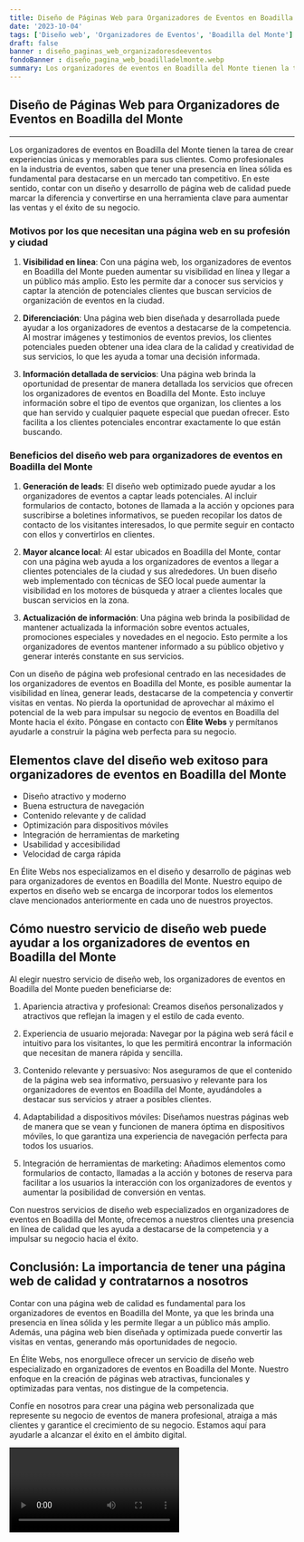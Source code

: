 ```yaml
---
title: Diseño de Páginas Web para Organizadores de Eventos en Boadilla del Monte
date: '2023-10-04'
tags: ['Diseño web', 'Organizadores de Eventos', 'Boadilla del Monte']
draft: false
banner : diseño_paginas_web_organizadoresdeeventos
fondoBanner : diseño_pagina_web_boadilladelmonte.webp
summary: Los organizadores de eventos en Boadilla del Monte tienen la tarea de crear experiencias únicas y memorables para sus clientes. Como profesionales en la industria de eventos, saben que tener una presencia en línea sólida es fundamental para destacarse en un mercado tan competitivo. En este sentido, contar con un diseño y desarrollo de página web de calidad puede marcar la diferencia y convertirse en una herramienta clave para aumentar las ventas y el éxito de su negocio. 
---
```


## Diseño de Páginas Web para Organizadores de Eventos en Boadilla del Monte 

---
Los organizadores de eventos en Boadilla del Monte tienen la tarea de crear experiencias únicas y memorables para sus clientes. Como profesionales en la industria de eventos, saben que tener una presencia en línea sólida es fundamental para destacarse en un mercado tan competitivo. En este sentido, contar con un diseño y desarrollo de página web de calidad puede marcar la diferencia y convertirse en una herramienta clave para aumentar las ventas y el éxito de su negocio. 

### Motivos por los que necesitan una página web en su profesión y ciudad

1. **Visibilidad en línea**: Con una página web, los organizadores de eventos en Boadilla del Monte pueden aumentar su visibilidad en línea y llegar a un público más amplio. Esto les permite dar a conocer sus servicios y captar la atención de potenciales clientes que buscan servicios de organización de eventos en la ciudad.

2. **Diferenciación**: Una página web bien diseñada y desarrollada puede ayudar a los organizadores de eventos a destacarse de la competencia. Al mostrar imágenes y testimonios de eventos previos, los clientes potenciales pueden obtener una idea clara de la calidad y creatividad de sus servicios, lo que les ayuda a tomar una decisión informada.

3. **Información detallada de servicios**: Una página web brinda la oportunidad de presentar de manera detallada los servicios que ofrecen los organizadores de eventos en Boadilla del Monte. Esto incluye información sobre el tipo de eventos que organizan, los clientes a los que han servido y cualquier paquete especial que puedan ofrecer. Esto facilita a los clientes potenciales encontrar exactamente lo que están buscando.

### Beneficios del diseño web para organizadores de eventos en Boadilla del Monte

1. **Generación de leads**: El diseño web optimizado puede ayudar a los organizadores de eventos a captar leads potenciales. Al incluir formularios de contacto, botones de llamada a la acción y opciones para suscribirse a boletines informativos, se pueden recopilar los datos de contacto de los visitantes interesados, lo que permite seguir en contacto con ellos y convertirlos en clientes.

2. **Mayor alcance local**: Al estar ubicados en Boadilla del Monte, contar con una página web ayuda a los organizadores de eventos a llegar a clientes potenciales de la ciudad y sus alrededores. Un buen diseño web implementado con técnicas de SEO local puede aumentar la visibilidad en los motores de búsqueda y atraer a clientes locales que buscan servicios en la zona.

3. **Actualización de información**: Una página web brinda la posibilidad de mantener actualizada la información sobre eventos actuales, promociones especiales y novedades en el negocio. Esto permite a los organizadores de eventos mantener informado a su público objetivo y generar interés constante en sus servicios.

Con un diseño de página web profesional centrado en las necesidades de los organizadores de eventos en Boadilla del Monte, es posible aumentar la visibilidad en línea, generar leads, destacarse de la competencia y convertir visitas en ventas. No pierda la oportunidad de aprovechar al máximo el potencial de la web para impulsar su negocio de eventos en Boadilla del Monte hacia el éxito. Póngase en contacto con **Élite Webs** y permítanos ayudarle a construir la página web perfecta para su negocio.

<GifSeo />

<Cta />

## Elementos clave del diseño web exitoso para organizadores de eventos en Boadilla del Monte

- Diseño atractivo y moderno
- Buena estructura de navegación
- Contenido relevante y de calidad
- Optimización para dispositivos móviles
- Integración de herramientas de marketing
- Usabilidad y accesibilidad
- Velocidad de carga rápida

En Élite Webs nos especializamos en el diseño y desarrollo de páginas web para organizadores de eventos en Boadilla del Monte. Nuestro equipo de expertos en diseño web se encarga de incorporar todos los elementos clave mencionados anteriormente en cada uno de nuestros proyectos.

## Cómo nuestro servicio de diseño web puede ayudar a los organizadores de eventos en Boadilla del Monte

Al elegir nuestro servicio de diseño web, los organizadores de eventos en Boadilla del Monte pueden beneficiarse de:

1. Apariencia atractiva y profesional: Creamos diseños personalizados y atractivos que reflejan la imagen y el estilo de cada evento.

2. Experiencia de usuario mejorada: Navegar por la página web será fácil e intuitivo para los visitantes, lo que les permitirá encontrar la información que necesitan de manera rápida y sencilla.

3. Contenido relevante y persuasivo: Nos aseguramos de que el contenido de la página web sea informativo, persuasivo y relevante para los organizadores de eventos en Boadilla del Monte, ayudándoles a destacar sus servicios y atraer a posibles clientes.

4. Adaptabilidad a dispositivos móviles: Diseñamos nuestras páginas web de manera que se vean y funcionen de manera óptima en dispositivos móviles, lo que garantiza una experiencia de navegación perfecta para todos los usuarios.

5. Integración de herramientas de marketing: Añadimos elementos como formularios de contacto, llamadas a la acción y botones de reserva para facilitar a los usuarios la interacción con los organizadores de eventos y aumentar la posibilidad de conversión en ventas.

Con nuestros servicios de diseño web especializados en organizadores de eventos en Boadilla del Monte, ofrecemos a nuestros clientes una presencia en línea de calidad que les ayuda a destacarse de la competencia y a impulsar su negocio hacia el éxito.

## Conclusión: La importancia de tener una página web de calidad y contratarnos a nosotros

Contar con una página web de calidad es fundamental para los organizadores de eventos en Boadilla del Monte, ya que les brinda una presencia en línea sólida y les permite llegar a un público más amplio. Además, una página web bien diseñada y optimizada puede convertir las visitas en ventas, generando más oportunidades de negocio.

En Élite Webs, nos enorgullece ofrecer un servicio de diseño web especializado en organizadores de eventos en Boadilla del Monte. Nuestro enfoque en la creación de páginas web atractivas, funcionales y optimizadas para ventas, nos distingue de la competencia.

Confíe en nosotros para crear una página web personalizada que represente su negocio de eventos de manera profesional, atraiga a más clientes y garantice el crecimiento de su negocio. Estamos aquí para ayudarle a alcanzar el éxito en el ámbito digital.

<Video />

<CtaBot job='Organizadores de Eventos' city='Boadilla del Monte'/>

<Gmaps query='Boadilla del Monte+españa+maps' />